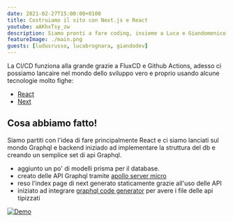 ```yaml
---
date: 2021-02-27T15:00:00+0100
title: Costruiamo il sito con Next.js e React
youtube: aAKhxTsy_zw
description: Siamo pronti a fare coding, insieme a Luca e Giandomenico ci lanciamo nel mondo di React e Next.js
featureImage: ./main.png
guests: [ludusrusso, lucabrognara, giandodev]
---
```


La CI/CD funziona alla grande grazie a FluxCD e Github Actions,
adesso ci possiamo lancaire nel mondo dello sviluppo vero e proprio
usando alcune tecnologie molto fighe:

- [React](https://it.reactjs.org/)
- [Next](https://nextjs.org/docs/api-routes/introduction)

## Cosa abbiamo fatto!

Siamo partiti con l'idea di fare principalmente React e ci siamo lanciati sul mondo
Graphql e backend iniziado ad implementare la struttura del db e creando un semplice
set di api Graphql.

- aggiunto un po' di modelli prisma per il database.
- creato delle API Graphql tramite [apollo server micro](https://www.apollographql.com/docs/apollo-server/v1/servers/micro/)
- reso l'index page di next generato staticamente grazie all'uso delle API
- iniziato ad integrare [graphql code generator](https://graphql-code-generator.com/) per avere i file delle api tipizzati

[![Demo](./demo.png)](https://space.k8s.hackability.dev/)

